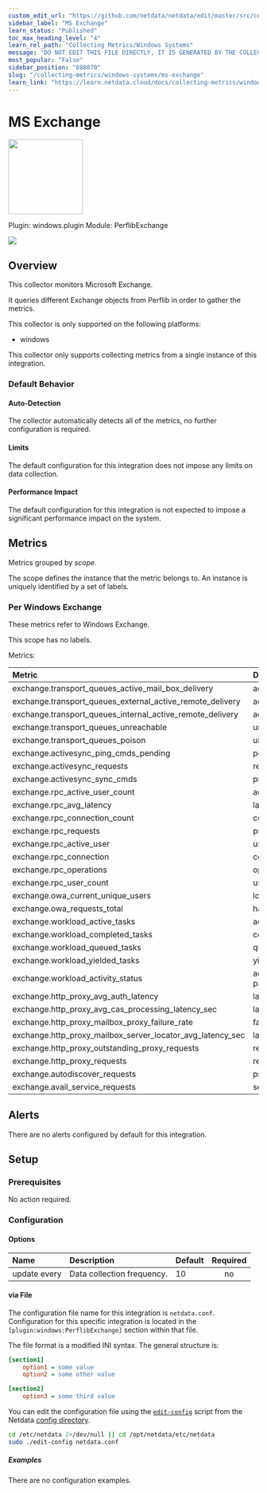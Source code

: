 ```yaml
---
custom_edit_url: "https://github.com/netdata/netdata/edit/master/src/collectors/windows.plugin/metadata.yaml"
sidebar_label: "MS Exchange"
learn_status: "Published"
toc_max_heading_level: "4"
learn_rel_path: "Collecting Metrics/Windows Systems"
message: "DO NOT EDIT THIS FILE DIRECTLY, IT IS GENERATED BY THE COLLECTOR'S metadata.yaml FILE"
most_popular: "False"
sidebar_position: "888070"
slug: "/collecting-metrics/windows-systems/ms-exchange"
learn_link: "https://learn.netdata.cloud/docs/collecting-metrics/windows-systems/ms-exchange"
---
```



# MS Exchange


<img src="https://netdata.cloud/img/exchange.svg" width="150"/>


Plugin: windows.plugin
Module: PerflibExchange

<img src="https://img.shields.io/badge/maintained%20by-Netdata-%2300ab44" />

## Overview

This collector monitors Microsoft Exchange.


It queries different Exchange objects from Perflib in order to gather the metrics.


This collector is only supported on the following platforms:

- windows

This collector only supports collecting metrics from a single instance of this integration.


### Default Behavior

#### Auto-Detection

The collector automatically detects all of the metrics, no further configuration is required.


#### Limits

The default configuration for this integration does not impose any limits on data collection.

#### Performance Impact

The default configuration for this integration is not expected to impose a significant performance impact on the system.


## Metrics

Metrics grouped by *scope*.

The scope defines the instance that the metric belongs to. An instance is uniquely identified by a set of labels.



### Per Windows Exchange

These metrics refer to Windows Exchange.

This scope has no labels.

Metrics:

| Metric | Dimensions | Unit |
|:------|:----------|:----|
| exchange.transport_queues_active_mail_box_delivery | active | messages |
| exchange.transport_queues_external_active_remote_delivery | active | messages |
| exchange.transport_queues_internal_active_remote_delivery | active | messages |
| exchange.transport_queues_unreachable | unreachable | messages |
| exchange.transport_queues_poison | unreachable | messages |
| exchange.activesync_ping_cmds_pending | pending | commands |
| exchange.activesync_requests | received | requests/s |
| exchange.activesync_sync_cmds | processed | commands/s |
| exchange.rpc_active_user_count | active | users |
| exchange.rpc_avg_latency | latency | seconds |
| exchange.rpc_connection_count | connections | connections |
| exchange.rpc_requests | processed | requests |
| exchange.rpc_active_user | users | users |
| exchange.rpc_connection | connections | connections |
| exchange.rpc_operations | operations | operations/s |
| exchange.rpc_user_count | users | users |
| exchange.owa_current_unique_users | logged-in | users |
| exchange.owa_requests_total | handled | requests/s |
| exchange.workload_active_tasks | active | tasks |
| exchange.workload_completed_tasks | completed | tasks/s |
| exchange.workload_queued_tasks | queued | tasks/s |
| exchange.workload_yielded_tasks | yielded | tasks/s |
| exchange.workload_activity_status | active, paused | status |
| exchange.http_proxy_avg_auth_latency | latency | seconds |
| exchange.http_proxy_avg_cas_processing_latency_sec | latency | seconds |
| exchange.http_proxy_mailbox_proxy_failure_rate | failures | seconds |
| exchange.http_proxy_mailbox_server_locator_avg_latency_sec | latency | seconds |
| exchange.http_proxy_outstanding_proxy_requests | requests | seconds |
| exchange.http_proxy_requests | requests | seconds |
| exchange.autodiscover_requests | processed | requests/s |
| exchange.avail_service_requests | serviced | requests/s |



## Alerts

There are no alerts configured by default for this integration.


## Setup

### Prerequisites

No action required.

### Configuration

#### Options



| Name | Description | Default | Required |
|:----|:-----------|:-------|:--------:|
| update every | Data collection frequency. | 10 | no |



#### via File

The configuration file name for this integration is `netdata.conf`.
Configuration for this specific integration is located in the `[plugin:windows:PerflibExchange]` section within that file.

The file format is a modified INI syntax. The general structure is:

```ini
[section1]
    option1 = some value
    option2 = some other value

[section2]
    option3 = some third value
```
You can edit the configuration file using the [`edit-config`](/docs/netdata-agent/configuration#edit-a-configuration-file-using-edit-config) script from the
Netdata [config directory](/docs/netdata-agent/configuration#the-netdata-config-directory).

```bash
cd /etc/netdata 2>/dev/null || cd /opt/netdata/etc/netdata
sudo ./edit-config netdata.conf
```

##### Examples
There are no configuration examples.


